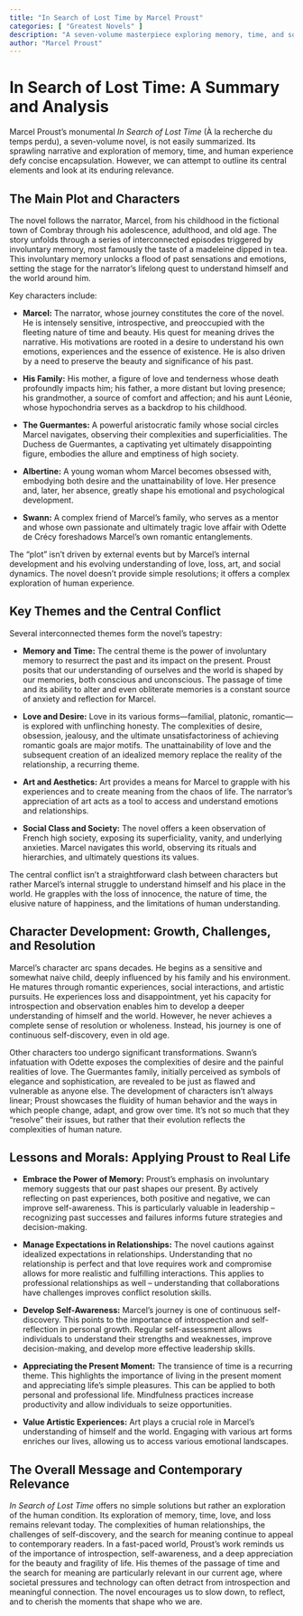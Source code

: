 ```yaml
---
title: "In Search of Lost Time by Marcel Proust"
categories: [ "Greatest Novels" ]
description: "A seven-volume masterpiece exploring memory, time, and social life in late 19th-century French high society."
author: "Marcel Proust"
---
```

# In Search of Lost Time: A Summary and Analysis

Marcel Proust's monumental *In Search of Lost Time* (À la recherche du temps perdu), a seven-volume novel, is not easily summarized. Its sprawling narrative and exploration of memory, time, and human experience defy concise encapsulation. However, we can attempt to outline its central elements and look at its enduring relevance.


## The Main Plot and Characters

The novel follows the narrator, Marcel, from his childhood in the fictional town of Combray through his adolescence, adulthood, and old age.  The story unfolds through a series of interconnected episodes triggered by involuntary memory, most famously the taste of a madeleine dipped in tea. This involuntary memory unlocks a flood of past sensations and emotions, setting the stage for the narrator's lifelong quest to understand himself and the world around him.

Key characters include:

* **Marcel:** The narrator, whose journey constitutes the core of the novel. He is intensely sensitive, introspective, and preoccupied with the fleeting nature of time and beauty. His quest for meaning drives the narrative. His motivations are rooted in a desire to understand his own emotions, experiences and the essence of existence. He is also driven by a need to preserve the beauty and significance of his past.

* **His Family:**  His mother, a figure of love and tenderness whose death profoundly impacts him; his father, a more distant but loving presence; his grandmother, a source of comfort and affection; and his aunt Léonie, whose hypochondria serves as a backdrop to his childhood.

* **The Guermantes:** A powerful aristocratic family whose social circles Marcel navigates, observing their complexities and superficialities.  The Duchess de Guermantes, a captivating yet ultimately disappointing figure, embodies the allure and emptiness of high society.

* **Albertine:**  A young woman whom Marcel becomes obsessed with, embodying both desire and the unattainability of love.  Her presence and, later, her absence, greatly shape his emotional and psychological development.

* **Swann:** A complex friend of Marcel's family, who serves as a mentor and whose own passionate and ultimately tragic love affair with Odette de Crécy foreshadows Marcel's own romantic entanglements.

The "plot" isn't driven by external events but by Marcel's internal development and his evolving understanding of love, loss, art, and social dynamics. The novel doesn't provide simple resolutions; it offers a complex exploration of human experience.

## Key Themes and the Central Conflict

Several interconnected themes form the novel's tapestry:

* **Memory and Time:** The central theme is the power of involuntary memory to resurrect the past and its impact on the present. Proust posits that our understanding of ourselves and the world is shaped by our memories, both conscious and unconscious. The passage of time and its ability to alter and even obliterate memories is a constant source of anxiety and reflection for Marcel.

* **Love and Desire:**  Love in its various forms—familial, platonic, romantic—is explored with unflinching honesty.  The complexities of desire, obsession, jealousy, and the ultimate unsatisfactoriness of achieving romantic goals are major motifs. The unattainability of love and the subsequent creation of an idealized memory replace the reality of the relationship, a recurring theme.

* **Art and Aesthetics:** Art provides a means for Marcel to grapple with his experiences and to create meaning from the chaos of life. The narrator’s appreciation of art acts as a tool to access and understand emotions and relationships.

* **Social Class and Society:** The novel offers a keen observation of French high society, exposing its superficiality, vanity, and underlying anxieties. Marcel navigates this world, observing its rituals and hierarchies, and ultimately questions its values.


The central conflict isn't a straightforward clash between characters but rather Marcel's internal struggle to understand himself and his place in the world. He grapples with the loss of innocence, the nature of time, the elusive nature of happiness, and the limitations of human understanding.


## Character Development: Growth, Challenges, and Resolution

Marcel's character arc spans decades. He begins as a sensitive and somewhat naive child, deeply influenced by his family and his environment. He matures through romantic experiences, social interactions, and artistic pursuits. He experiences loss and disappointment, yet his capacity for introspection and observation enables him to develop a deeper understanding of himself and the world. However, he never achieves a complete sense of resolution or wholeness. Instead, his journey is one of continuous self-discovery, even in old age.

Other characters too undergo significant transformations. Swann's infatuation with Odette exposes the complexities of desire and the painful realities of love. The Guermantes family, initially perceived as symbols of elegance and sophistication, are revealed to be just as flawed and vulnerable as anyone else.  The development of characters isn't always linear; Proust showcases the fluidity of human behavior and the ways in which people change, adapt, and grow over time.  It's not so much that they "resolve" their issues, but rather that their evolution reflects the complexities of human nature.


## Lessons and Morals: Applying Proust to Real Life

* **Embrace the Power of Memory:** Proust's emphasis on involuntary memory suggests that our past shapes our present. By actively reflecting on past experiences, both positive and negative, we can improve self-awareness. This is particularly valuable in leadership – recognizing past successes and failures informs future strategies and decision-making.

* **Manage Expectations in Relationships:**  The novel cautions against idealized expectations in relationships.  Understanding that no relationship is perfect and that love requires work and compromise allows for more realistic and fulfilling interactions. This applies to professional relationships as well – understanding that collaborations have challenges improves conflict resolution skills.

* **Develop Self-Awareness:** Marcel's journey is one of continuous self-discovery.  This points to the importance of introspection and self-reflection in personal growth.  Regular self-assessment allows individuals to understand their strengths and weaknesses, improve decision-making, and develop more effective leadership skills.

* **Appreciating the Present Moment:** The transience of time is a recurring theme. This highlights the importance of living in the present moment and appreciating life's simple pleasures. This can be applied to both personal and professional life. Mindfulness practices increase productivity and allow individuals to seize opportunities.

* **Value Artistic Experiences:** Art plays a crucial role in Marcel’s understanding of himself and the world. Engaging with various art forms enriches our lives, allowing us to access various emotional landscapes.


## The Overall Message and Contemporary Relevance

*In Search of Lost Time* offers no simple solutions but rather an exploration of the human condition. Its exploration of memory, time, love, and loss remains relevant today. The complexities of human relationships, the challenges of self-discovery, and the search for meaning continue to appeal to contemporary readers. In a fast-paced world, Proust’s work reminds us of the importance of introspection, self-awareness, and a deep appreciation for the beauty and fragility of life. His themes of the passage of time and the search for meaning are particularly relevant in our current age, where societal pressures and technology can often detract from introspection and meaningful connection. The novel encourages us to slow down, to reflect, and to cherish the moments that shape who we are.

